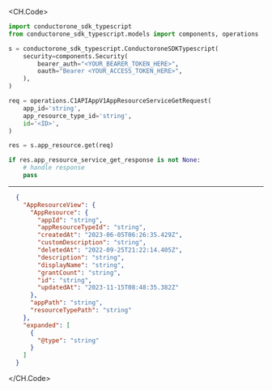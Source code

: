 
<CH.Code>
```python Get.py
import conductorone_sdk_typescript
from conductorone_sdk_typescript.models import components, operations

s = conductorone_sdk_typescript.ConductoroneSDKTypescript(
    security=components.Security(
        bearer_auth="<YOUR_BEARER_TOKEN_HERE>",
        oauth="Bearer <YOUR_ACCESS_TOKEN_HERE>",
    ),
)

req = operations.C1APIAppV1AppResourceServiceGetRequest(
    app_id='string',
    app_resource_type_id='string',
    id='<ID>',
)

res = s.app_resource.get(req)

if res.app_resource_service_get_response is not None:
    # handle response
    pass
```
---

```json Example Response
  {
    "AppResourceView": {
      "AppResource": {
        "appId": "string",
        "appResourceTypeId": "string",
        "createdAt": "2023-06-05T06:26:35.429Z",
        "customDescription": "string",
        "deletedAt": "2022-09-25T21:22:14.405Z",
        "description": "string",
        "displayName": "string",
        "grantCount": "string",
        "id": "string",
        "updatedAt": "2023-11-15T08:48:35.382Z"
      },
      "appPath": "string",
      "resourceTypePath": "string"
    },
    "expanded": [
      {
        "@type": "string"
      }
    ]
  }
```
</CH.Code>
